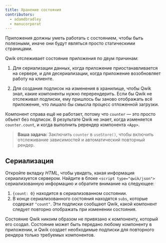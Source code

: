 ```yaml
---
title: Хранение состояния
contributors:
  - adamdbradley
  - manucorporat
---
```


Приложения должны уметь работать с состоянием, чтобы быть полезными, иначе они будут являться просто статическими страницами.

Qwik отслеживает состояние приложения по двум причинам:

1. Для сериализации данных, когда приложение приостанавливается на сервере, и для десериализации, когда приложение возобновляет работу на клиенте.

1. Для создания подписок на изменения в хранилище, чтобы Qwik знал, какие компоненты нужно перерендерить. Если бы Qwik не отслеживал подписки, ему пришлось бы заново отображать всё приложение, что лишало бы смысла процесс отложенной загрузки.

Компонент справа ещё не работает, потому что `counter` — это просто объект без подписок. В результате Qwik не знает, когда изменяется `counter.count`, и когда выполнить ререндер компонента `<App>`.

> **Ваша задача:** Заключить `counter` в `useStore()`, чтобы включить отслеживание зависимостей и автоматический повторный рендер.

## Сериализация

Откройте вкладку _HTML_, чтобы увидеть, какая информация сериализуется сервером. Найдите в блоке `<script type="qwik/json">` сериализованную информацию и обратите внимание на следующее:

1. `{count: 0}` находится в сериализованном состоянии.
1. В конце сериализованного состояния находятся `subs`, которые содержат `"count"`. Эти подписки сообщают Qwik, какой компонент следует повторно отображать при изменении состояния.

Состояние Qwik никоим образом не привязано к компоненту, который его создал. Состояние может быть передано любому компоненту в приложении, и Qwik создает необходимые подписки для повторного рендера только требуемых компонентов.
